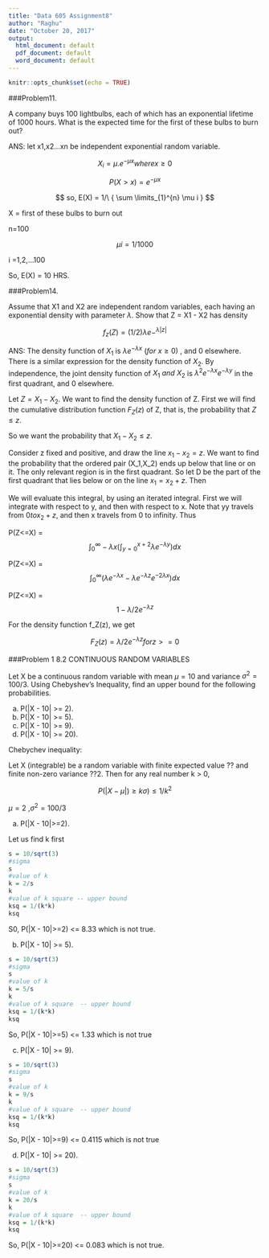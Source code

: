 ```yaml
---
title: "Data 605 Assignment8"
author: "Raghu"
date: "October 20, 2017"
output:
  html_document: default
  pdf_document: default
  word_document: default
---
```


```r
knitr::opts_chunk$set(echo = TRUE)
```

###Problem11.

A company buys 100 lightbulbs, each of which has an exponential lifetime of
1000 hours. What is the expected time for the first of these bulbs to burn
out?


ANS: let x1,x2...xn be independent exponential random variable.

$$ X _i = \mu. e^{-\mu x}  where x \geq 0 $$

$$P(X>x) = e^{-\mu x} $$


$$ so, E(X) = 1/\ { \sum \limits_{1}^{n} \mu i } $$

X = first of these bulbs to burn out

n=100

$$\mu i=1/1000$$

i =1,2,...100

So, E(X) = 10 HRS.





###Problem14.

Assume that X1 and X2 are independent random variables, each having an
exponential density with parameter $\lambda$. Show that Z = X1 - X2 has density

$$ f_z(Z) = (1/2) \lambda e- ^ {\lambda{|z|} } $$


ANS:  The density function of $X_1$ is $\lambda e^{-\lambda x}$ $(for\ x\geq 0)$ , and 0 elsewhere. There is a similar expression for the density function of $X_2$. By independence, the joint density function of $X_1\ and\ X_2$ is  $\lambda^2 e^{-\lambda x}e^{-\lambda y}$ in the first quadrant, and 0 elsewhere.

Let $Z=X_1-X_2$. We want to find the density function of Z. First we will find the cumulative distribution function $F_Z(z)$ of Z, that is, the probability that $Z\leq z$.

So we want the probability that $X_1-X_2\leq z$.

Consider z fixed and positive, and draw the line $x_1-x_2=z$. We want to find the probability that the ordered pair (X_1,X_2) ends up below that line or on it. The only relevant region is in the first quadrant. So let D be the part of the first quadrant that lies below or on the line $x_1=x_2+z$. Then

We will evaluate this integral, by using an iterated integral. First we will integrate with respect to y, and then with respect to x. Note that yy travels from $0 to x_2+z$, and then x travels from 0 to infinity. Thus 

P(Z<=X) = $$\int_{0}^{\infty} - \lambda x (\int_{y=0}^{x+2} \lambda   e^{-\lambda y} )  dx$$


P(Z<=X) = $$\int_{0}^{\infty} ( \lambda e^{-\lambda x}  - \lambda e^{-\lambda z} e^{-2\lambda x} ) dx$$


P(Z<=X) = $$1 - \lambda/2 e^{-\lambda z} $$


For the density function f_Z(z), we get


$$F_Z(z) = \lambda/2 e^{-\lambda z} for z>=0 $$



###Problem 1 8.2 CONTINUOUS RANDOM VARIABLES


Let X be a continuous random variable with mean $\mu = 10$ and variance $\sigma ^2  = 100/3$. Using Chebyshev's Inequality, find an upper bound for the
following probabilities.

(a) P(|X - 10| >= 2).
(b) P(|X - 10| >= 5).
(c) P(|X - 10| >= 9).
(d) P(|X - 10| >= 20).

Chebychev inequality:

Let X (integrable) be a random variable with finite expected value ?? and finite non-zero variance ??2. Then for any real number k > 0,


$$P(|X-\mu|) \geq k\sigma) \leq 1/k^2 $$

$\mu =2$ ,$\sigma ^2  = 100/3$


(a) P(|X - 10|>=2).

Let us find k first


```r

s = 10/sqrt(3)
#sigma
s
#value of k
k = 2/s
k
#value of k square -- upper bound
ksq = 1/(k*k)
ksq
```

S0, P(|X - 10|>=2) <= 8.33 which is not true.


(b) P(|X - 10| >= 5).

```r

s = 10/sqrt(3)
#sigma
s
#value of k
k = 5/s
k
#value of k square  -- upper bound
ksq = 1/(k*k)
ksq
```


So, P(|X - 10|>=5) <= 1.33 which is not true


(c) P(|X - 10| >= 9).

```r

s = 10/sqrt(3)
#sigma
s
#value of k
k = 9/s
k
#value of k square  -- upper bound
ksq = 1/(k*k)
ksq
```



So, P(|X - 10|>=9) <= 0.4115 which is not true


(d) P(|X - 10| >= 20).


```r

s = 10/sqrt(3)
#sigma
s
#value of k
k = 20/s
k
#value of k square  -- upper bound
ksq = 1/(k*k)
ksq
```


So, P(|X - 10|>=20) <= 0.083 which is not true.